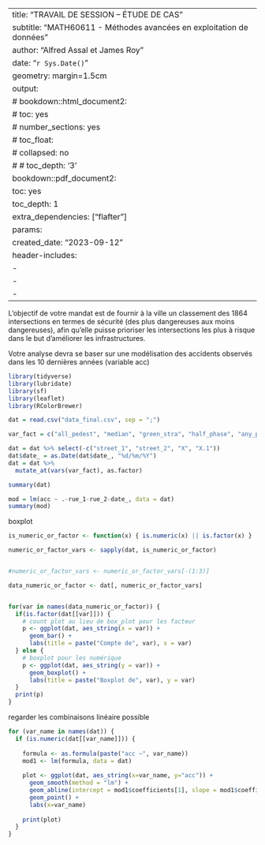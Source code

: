 
---
title: "TRAVAIL DE SESSION – ÉTUDE DE CAS"
subtitle: "MATH60611 - Méthodes avancées en exploitation de données"
author: "Alfred Assal et James Roy"
date: "`r Sys.Date()`"
geometry: margin=1.5cm
output:
  # bookdown::html_document2:
  #   toc: yes
  #   number_sections: yes
  #   toc_float:
  #     collapsed: no
  # #   toc_depth: '3'
  bookdown::pdf_document2:
    toc: yes
    toc_depth: 1
    extra_dependencies: ["flafter"]
params:
  created_date: "2023-09-12"
header-includes:
- \usepackage{float}
- \usepackage{amsmath}
- \usepackage{ragged2e}
---


L’objectif de votre mandat est de fournir à la ville un classement des 1864 intersections
en termes de sécurité (des plus dangereuses aux moins dangereuses), afin qu’elle puisse
prioriser les intersections les plus à risque dans le but d’améliorer les infrastructures.

Votre analyse devra se baser sur une modélisation des accidents observés dans les 10
dernières années (variable acc)

```r
library(tidyverse)
library(lubridate)
library(sf)
library(leaflet)
library(RColorBrewer)
```


```r
dat = read.csv("data_final.csv", sep = ";")
```

```r
var_fact = c("all_pedest", "median", "green_stra", "half_phase", "any_ped_pr", "ped_countd", "lt_protect", "lt_restric", "lt_prot_re", "any_exclus", "borough", "curb_exten", "all_red_an", "new_half_r")

dat = dat %>% select(-c("street_1", "street_2", "X", "X.1"))
dat$date_ = as.Date(dat$date_, "%d/%m/%Y")
dat = dat %>% 
  mutate_at(vars(var_fact), as.factor)
```

```r
summary(dat)
```


```r
mod = lm(acc ~ .-rue_1-rue_2-date_, data = dat)
summary(mod)
```

boxplot
```r

is_numeric_or_factor <- function(x) { is.numeric(x) || is.factor(x) }

numeric_or_factor_vars <- sapply(dat, is_numeric_or_factor)


#numeric_or_factor_vars <- numeric_or_factor_vars[-(1:3)]

data_numeric_or_factor <- dat[, numeric_or_factor_vars]


for(var in names(data_numeric_or_factor)) {
  if(is.factor(dat[[var]])) {
    # count plot au lieu de box_plot pour les facteur
    p <- ggplot(dat, aes_string(x = var)) +
      geom_bar() +
      labs(title = paste("Compte de", var), x = var)
  } else {
    # boxplot pour les numérique
    p <- ggplot(dat, aes_string(y = var)) +
      geom_boxplot() +
      labs(title = paste("Boxplot de", var), y = var)
  }
  print(p)
}


```

regarder les combinaisons linéaire possible
```r

for (var_name in names(dat)) {
  if (is.numeric(dat[[var_name]])) {
    
    formula <- as.formula(paste("acc ~", var_name))
    mod1 <- lm(formula, data = dat)
    
    plot <- ggplot(dat, aes_string(x=var_name, y="acc")) +
      geom_smooth(method = "lm") +
      geom_abline(intercept = mod1$coefficients[1], slope = mod1$coefficients[2])+
      geom_point() +
      labs(x=var_name) 
      
    print(plot)
  }
}

```

